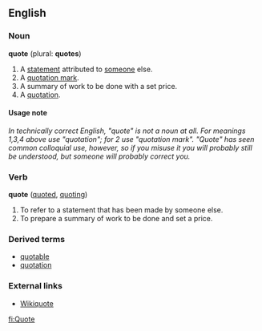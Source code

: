 ==English==
===Noun===
'''quote''' (plural: '''quotes''')

#A [[statement]] attributed to [[someone]] else.
#A [[quotation mark]].
#A summary of work to be done with a set price.
#A [[quotation]].

====Usage note====
''In technically correct English, "quote" is not a noun at all.  For meanings 1,3,4 above use "quotation"; for 2 use "quotation mark".  "Quote" has seen common colloquial use, however, so if you misuse it you will probably still be understood, but someone will probably correct you.''

===Verb===
'''quote''' ([[quoted]], [[quoting]])

#To refer to a statement that has been made by someone else.
#To prepare a summary of work to be done and set a price.

===Derived terms===
*[[quotable]]
*[[quotation]]

===External links===
*[[wikiquote:|Wikiquote]]
{{pedialite}}

[[fi:Quote]]